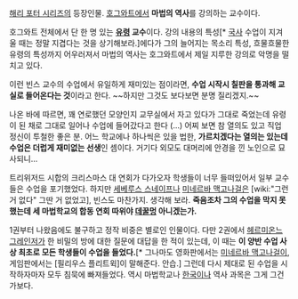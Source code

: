 [[해리 포터 시리즈]]의 등장인물.
[[호그와트]]에서 '''마법의 역사'''를 강의하는 교수이다.

호그와트 전체에서 단 한 명 있는 '''[[유령]] 교수'''이다. 강의 내용의 특성[* [[국사]] 수업이 지겨울 때는 정말 지겹다는 것을 상기해보라.]에다가 그의 늘어지는 목소리 특성, 흐물흐물한 유령의 특성까지 어우러져서 마법의 역사는 호그와트에서 제일 지루한 강의로 악명을 떨치고 있다.

이런 빈스 교수의 수업에서 유일하게 재미있는 점이라면, '''수업 시작시 칠판을 통과해 교실로 들어온다는 것'''이라고 한다. ~~하지만 그것도 보다보면 분명 질리겠지.~~

나온 바에 따르면, 꽤 연로했던 모양인지 교무실에서 자고 있다가 그대로 죽었는데 유령이 된 채로 그대로 일어나 수업에 들어갔다고 한다 (...) 어찌 보면 참 열의도 있고 직업 정신이 투철한 좋은 분. 어느 학교에나 하나씩은 있을 법한, '''가르치겠다는 열의는 있는데 수업은 더럽게 재미없는 선생'''인 셈이다. 거기다 외모도 대머리에 안경을 낀 노인으로 묘사되니...

트리위저드 시합의 크리스마스 대 연회가 다가오자 학생들이 너무 들떠있어서 일부 교수들은 수업을 포기했었다. 하지만 [[세베루스 스네이프]]나 [[미네르바 맥고나걸]]은 [wiki:"그런 거 없다" 그딴 거 없었고], 빈스도 마찬가지. 생각해 보라. '''죽음조차 그의 수업을 막지 못했는데 세 마법학교의 합동 연회 따위야 [[데꿀멍]] 아니겠는가.'''

1권부터 나왔음에도 불구하고 정작 비중은 별로인 인물이다. 다만 2권에서 [[헤르미온느 그레인저]]가 한 비밀의 방에 대한 질문에 대답을 한 적이 있는데, 이 때는 '''이 양반 수업 사상 최초로 모든 학생들이 수업을 들었다.'''[* 그나마도 영화판에서는 [[미네르바 맥고나걸]]이, 게임판에서는 [필리우스 플리트윅]이 말해준다. 안습.] 그런데 다시 제대로 된 수업을 시작하자마자 모두 침묵에 빠져들었다. 역시 마법학교나 [[한국]]이나 역사 과목은 그게 그건가보다.
